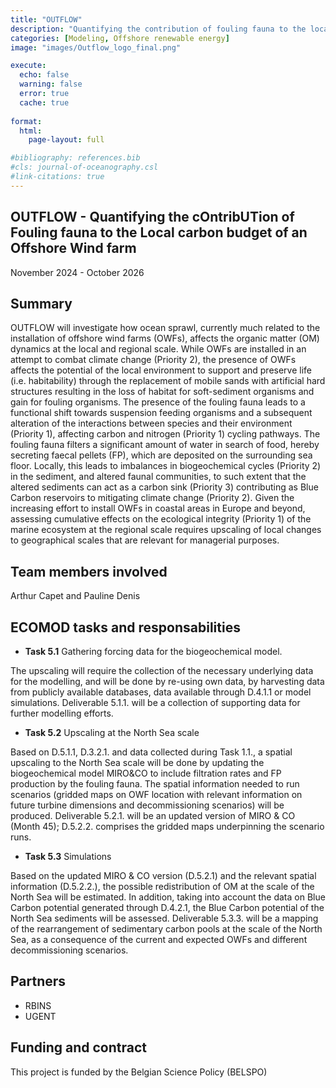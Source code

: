 ```yaml
---
title: "OUTFLOW"
description: "Quantifying the contribution of fouling fauna to the local carbon budget of an offshore wind farm"
categories: [Modeling, Offshore renewable energy]
image: "images/Outflow_logo_final.png"

execute:
  echo: false
  warning: false
  error: true
  cache: true
  
format: 
  html:
    page-layout: full

#bibliography: references.bib
#cls: journal-of-oceanography.csl
#link-citations: true
---
```


## OUTFLOW - Quantifying the cOntribUTion of Fouling fauna to the Local carbon budget of an Offshore Wind farm

November 2024 - October 2026

## Summary

OUTFLOW will investigate how ocean sprawl, currently much related to the installation of offshore 
wind farms (OWFs), affects the organic matter (OM) dynamics at the local and regional scale. While 
OWFs are installed in an attempt to combat climate change (Priority 2), the presence of OWFs 
affects the potential of the local environment to support and preserve life (i.e. habitability) through 
the replacement of mobile sands with artificial hard structures resulting in the loss of habitat for 
soft-sediment organisms and gain for fouling organisms. The presence of the fouling fauna leads 
to a functional shift towards suspension feeding organisms and a subsequent alteration of the 
interactions between species and their environment (Priority 1), affecting carbon and nitrogen 
(Priority 1) cycling pathways. The fouling fauna filters a significant amount of water in search of 
food, hereby secreting faecal pellets (FP), which are deposited on the surrounding sea floor. 
Locally, this leads to imbalances in biogeochemical cycles (Priority 2) in the sediment, and altered 
faunal communities, to such extent that the altered sediments can act as a carbon sink (Priority 3) contributing
as Blue Carbon reservoirs to mitigating climate change (Priority 2). Given the 
increasing effort to install OWFs in coastal areas in Europe and beyond, assessing cumulative 
effects on the ecological integrity (Priority 1) of the marine ecosystem at the regional scale 
requires upscaling of local changes to geographical scales that are relevant for managerial 
purposes.

## Team members involved

Arthur Capet and Pauline Denis

## ECOMOD tasks and responsabilities

- **Task 5.1** Gathering forcing data for the biogeochemical model.

The upscaling will require the collection of the necessary underlying data for the modelling, and 
will be done by re-using own data, by harvesting data from publicly available databases, data 
available through D.4.1.1 or model simulations. Deliverable 5.1.1. will be a collection of supporting 
data for further modelling efforts.

- **Task 5.2** Upscaling at the North Sea scale

Based on D.5.1.1, D.3.2.1. and data collected during Task 1.1., a spatial upscaling to the North Sea 
scale will be done by updating the biogeochemical model MIRO&CO to include filtration rates and 
FP production by the fouling fauna. The spatial information needed to run scenarios (gridded maps 
on OWF location with relevant information on future turbine dimensions and decommissioning 
scenarios) will be produced. Deliverable 5.2.1. will be an updated version of MIRO & CO (Month 
45); D.5.2.2. comprises the gridded maps underpinning the scenario runs.

- **Task 5.3** Simulations

Based on the updated MIRO & CO version (D.5.2.1) and the relevant spatial information (D.5.2.2.), 
the possible redistribution of OM at the scale of the North Sea will be estimated. In addition, taking 
into account the data on Blue Carbon potential generated through D.4.2.1, the Blue Carbon 
potential of the North Sea sediments will be assessed. Deliverable 5.3.3. will be a mapping of the 
rearrangement of sedimentary carbon pools at the scale of the North Sea, as a consequence of the 
current and expected OWFs and different decommissioning scenarios.

## Partners

- RBINS
- UGENT

## Funding and contract

This project is funded by the Belgian Science Policy (BELSPO)
